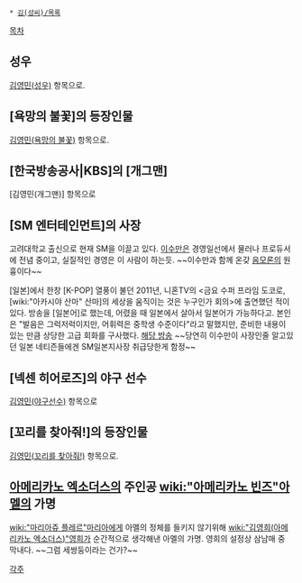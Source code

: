  * [[김(성씨)/목록]]

[[목차]]
== 성우 ==
[[김영민(성우)]] 항목으로.

== [욕망의 불꽃]의 등장인물 ==
[[김영민(욕망의 불꽃)]] 항목으로.

== [한국방송공사|KBS]의 [개그맨] ==
[김영민(개그맨)] 항목으로

== [SM 엔터테인먼트]의 사장 ==
고려대학교 출신으로 현재 SM을 이끌고 있다. [[이수만]]은 경영일선에서 물러나 프로듀서에 전념 중이고, 실질적인 경영은 이 사람이 하는듯. ~~이수만과 함께 온갖 [[음모론]]의 원흉이다~~

[일본]에서 한창 [K-POP] 열풍이 불던 2011년, 니혼TV의 <금요 수퍼 프라임 도코로, [wiki:"아카시야 산마" 산마]의 세상을 움직이는 것은 누구인가 회의>에 출연했던 적이 있다. 방송을 [일본어]로 했는데, 어렸을 때 일본에서 살아서 일본어가 가능하다고. 본인은 "발음은 그럭저럭이지만, 어휘력은 중학생 수준이다"라고 말했지만, 준비한 내용이 있는 만큼 상당한 고급 회화를 구사했다. [http://blog.naver.com/netforce4?Redirect=Log&logNo=140143849694 해당 방송] ~~당연히 이수만이 사장인줄 알고있던 일본 네티즌들에겐 SM일본지사장 취급당한게 함정~~

== [넥센 히어로즈]의 야구 선수 ==
[[김영민(야구선수)]] 항목으로

== [꼬리를 찾아줘!]의 등장인물 ==
[[김영민(꼬리를 찾아줘!)]] 항목으로.

== [[아메리카노 엑소더스]]의 주인공 [[wiki:"아메리카노 빈즈"아멜]]의 가명 ==
[[wiki:"마리아쥬 플레르"마리아]]에게 아멜의 정체를 들키지 않기위해 [[wiki:"김영희(아메리카노 엑소더스)"영희]]가 순간적으로 생각해낸 아멜의 가명. 영희의 설정상 삼남매 중 막내다. ~~그럼 세쌍둥이라는 건가?~~

[[각주]]
